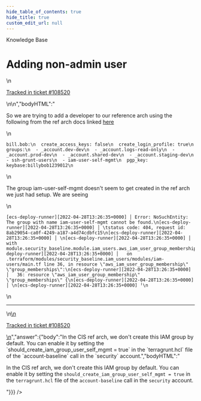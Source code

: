 ```yaml
---
hide_table_of_contents: true
hide_title: true
custom_edit_url: null
---
```



<CenterLayout>
<span className="title">Knowledge Base</span>
<h1>Adding non-admin user</h1>
<GitHub discussion={{"id":"D_kwDOF8slf84APadI","number":396,"author":{"login":"moos3"},"title":"Adding non-admin user","body":"\nSo we are trying to add a developer to our reference arch using the following from the ref arch docs linked [here](https://docs.gruntwork.io/guides/reference-architecture/example-usage-guide/authenticate/setting-up-initial-access)\r\n\r\n```\r\nbill.bob:\r\n  create_access_keys: false\r\n  create_login_profile: true\r\n  groups:\r\n  - _account.dev-dev\r\n  - _account.logs-read-only\r\n  - _account.prod-dev\r\n  - _account.shared-dev\r\n  - _account.staging-dev\r\n  - ssh-grunt-users\r\n  - iam-user-self-mgmt\r\n  pgp_key: keybase:billybob1239012\r\n```\r\nThe group iam-user-self-mgmt doesn't seem to get created in the ref arch we just had setup. We are seeing \r\n\r\n```\r\n[ecs-deploy-runner][2022-04-28T13:26:35+0000] │ Error: NoSuchEntity: The group with name iam-user-self-mgmt cannot be found.\r\n[ecs-deploy-runner][2022-04-28T13:26:35+0000] │ \tstatus code: 404, request id: 8ab29054-ca0f-4249-a187-a4d74cdbfc15\r\n[ecs-deploy-runner][2022-04-28T13:26:35+0000] │ \r\n[ecs-deploy-runner][2022-04-28T13:26:35+0000] │   with module.security_baseline.module.iam_users.aws_iam_user_group_membership.group_memberships[\"carlos.bautista\"],\r\n[ecs-deploy-runner][2022-04-28T13:26:35+0000] │   on .terraform/modules/security_baseline.iam_users/modules/iam-users/main.tf line 36, in resource \"aws_iam_user_group_membership\" \"group_memberships\":\r\n[ecs-deploy-runner][2022-04-28T13:26:35+0000] │   36: resource \"aws_iam_user_group_membership\" \"group_memberships\" {\r\n[ecs-deploy-runner][2022-04-28T13:26:35+0000] │ \r\n[ecs-deploy-runner][2022-04-28T13:26:35+0000] ╵\r\n```\r\n\r\n\r\n\n\n---\n\n<ins datetime=\"2022-04-28T13:45:31Z\">\n  <p><a href=\"https://gruntwork.zendesk.com/agent/tickets/108520\">Tracked in ticket #108520</a></p>\n</ins>\n","bodyHTML":"<p dir=\"auto\">So we are trying to add a developer to our reference arch using the following from the ref arch docs linked <a href=\"https://docs.gruntwork.io/guides/reference-architecture/example-usage-guide/authenticate/setting-up-initial-access\" rel=\"nofollow\">here</a></p>\n<div class=\"snippet-clipboard-content notranslate position-relative overflow-auto\" data-snippet-clipboard-copy-content=\"bill.bob:\n  create_access_keys: false\n  create_login_profile: true\n  groups:\n  - _account.dev-dev\n  - _account.logs-read-only\n  - _account.prod-dev\n  - _account.shared-dev\n  - _account.staging-dev\n  - ssh-grunt-users\n  - iam-user-self-mgmt\n  pgp_key: keybase:billybob1239012\"><pre class=\"notranslate\"><code>bill.bob:\n  create_access_keys: false\n  create_login_profile: true\n  groups:\n  - _account.dev-dev\n  - _account.logs-read-only\n  - _account.prod-dev\n  - _account.shared-dev\n  - _account.staging-dev\n  - ssh-grunt-users\n  - iam-user-self-mgmt\n  pgp_key: keybase:billybob1239012\n</code></pre></div>\n<p dir=\"auto\">The group iam-user-self-mgmt doesn't seem to get created in the ref arch we just had setup. We are seeing</p>\n<div class=\"snippet-clipboard-content notranslate position-relative overflow-auto\" data-snippet-clipboard-copy-content=\"[ecs-deploy-runner][2022-04-28T13:26:35+0000] │ Error: NoSuchEntity: The group with name iam-user-self-mgmt cannot be found.\n[ecs-deploy-runner][2022-04-28T13:26:35+0000] │ \tstatus code: 404, request id: 8ab29054-ca0f-4249-a187-a4d74cdbfc15\n[ecs-deploy-runner][2022-04-28T13:26:35+0000] │ \n[ecs-deploy-runner][2022-04-28T13:26:35+0000] │   with module.security_baseline.module.iam_users.aws_iam_user_group_membership.group_memberships[&quot;carlos.bautista&quot;],\n[ecs-deploy-runner][2022-04-28T13:26:35+0000] │   on .terraform/modules/security_baseline.iam_users/modules/iam-users/main.tf line 36, in resource &quot;aws_iam_user_group_membership&quot; &quot;group_memberships&quot;:\n[ecs-deploy-runner][2022-04-28T13:26:35+0000] │   36: resource &quot;aws_iam_user_group_membership&quot; &quot;group_memberships&quot; {\n[ecs-deploy-runner][2022-04-28T13:26:35+0000] │ \n[ecs-deploy-runner][2022-04-28T13:26:35+0000] ╵\"><pre class=\"notranslate\"><code>[ecs-deploy-runner][2022-04-28T13:26:35+0000] │ Error: NoSuchEntity: The group with name iam-user-self-mgmt cannot be found.\n[ecs-deploy-runner][2022-04-28T13:26:35+0000] │ \tstatus code: 404, request id: 8ab29054-ca0f-4249-a187-a4d74cdbfc15\n[ecs-deploy-runner][2022-04-28T13:26:35+0000] │ \n[ecs-deploy-runner][2022-04-28T13:26:35+0000] │   with module.security_baseline.module.iam_users.aws_iam_user_group_membership.group_memberships[\"carlos.bautista\"],\n[ecs-deploy-runner][2022-04-28T13:26:35+0000] │   on .terraform/modules/security_baseline.iam_users/modules/iam-users/main.tf line 36, in resource \"aws_iam_user_group_membership\" \"group_memberships\":\n[ecs-deploy-runner][2022-04-28T13:26:35+0000] │   36: resource \"aws_iam_user_group_membership\" \"group_memberships\" {\n[ecs-deploy-runner][2022-04-28T13:26:35+0000] │ \n[ecs-deploy-runner][2022-04-28T13:26:35+0000] ╵\n</code></pre></div>\n<hr>\n<ins datetime=\"2022-04-28T13:45:31Z\">\n  <p dir=\"auto\"><a href=\"https://gruntwork.zendesk.com/agent/tickets/108520\" rel=\"nofollow\">Tracked in ticket #108520</a></p>\n</ins>","answer":{"body":"In the CIS ref arch, we don't create this IAM group by default. You can enable it by setting the `should_create_iam_group_user_self_mgmt = true` in the `terragrunt.hcl` file of the `account-baseline` call in the `security` account.","bodyHTML":"<p dir=\"auto\">In the CIS ref arch, we don't create this IAM group by default. You can enable it by setting the <code class=\"notranslate\">should_create_iam_group_user_self_mgmt = true</code> in the <code class=\"notranslate\">terragrunt.hcl</code> file of the <code class=\"notranslate\">account-baseline</code> call in the <code class=\"notranslate\">security</code> account.</p>"}}} />

</CenterLayout>
  

<!-- ##DOCS-SOURCER-START
{
  "sourcePlugin": "github-discussions",
  "hash": "54d3222682beb0cfca767158e60b90ff"
}
##DOCS-SOURCER-END -->
